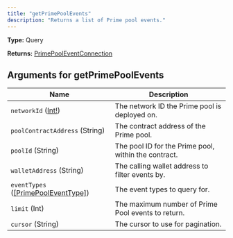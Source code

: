 ```yaml
---
title: "getPrimePoolEvents"
description: "Returns a list of Prime pool events."
---
```


**Type:** Query

**Returns:** [PrimePoolEventConnection](/api-reference/types/primepooleventconnection)

## Arguments for getPrimePoolEvents

| Name | Description |
|------|-------------|
| `networkId` ([Int!](/api-reference/types/int)) | The network ID the Prime pool is deployed on. |
| `poolContractAddress` (String) | The contract address of the Prime pool. |
| `poolId` (String) | The pool ID for the Prime pool, within the contract. |
| `walletAddress` (String) | The calling wallet address to filter events by. |
| `eventTypes` ([[PrimePoolEventType]](/api-reference/types/primepooleventtype)) | The event types to query for. |
| `limit` (Int) | The maximum number of Prime Pool events to return. |
| `cursor` (String) | The cursor to use for pagination. |

